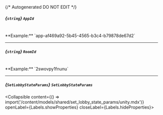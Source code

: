 {/* Autogenerated DO NOT EDIT  */}

##### *{`string`}* `AppId`
<br/>
**Example:** `app-af469a92-5b45-4565-b3c4-b79878de67d2`

---
##### *{`string`}* `RoomId`
<br/>
**Example:** `2swovpy1fnunu`

---
##### *{`SetLobbyStateParams`}* `SetLobbyStateParams`
<Collapsible content={() => import('/content/models/shared/set_lobby_state_params/unity.mdx')} openLabel={Labels.showProperties} closeLabel={Labels.hideProperties}>
</Collapsible>



